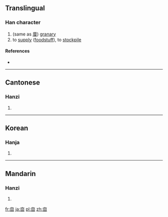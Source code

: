 {{character info/new}}
==Translingual==
{{Han etyl}}

===Han character===
{{Han char|rn=8|rad=亠|as=06|sn=8|four=|canj=卜田口 (YWR)|ids=⿱[[亠]][[回]]}}

# (same as [[廩]]) [[granary]]
# to [[supply]] ([[foodstuff]]), to [[stockpile]]

====References====
* {{Han ref|kx=0089.010|hdz=10284.070|uh=342D|ud=13357}}

----

==Cantonese==

===Hanzi===
{{yue-hanzi|jyut=[[lam5]]|y=lam5}}

# {{defn|lang=yue|sort=亠06}}

----

==Korean==

===Hanja===
{{ko-hanja|hangeul=[[름]]([[늠]])|rv=reum(neum)|mr=rŭm(nŭm)|y=rum(<sup>r</sup>num)|eumhun=곳집|ehrv=gotjip|ehmr=kotchip|ehy=koscip}}

# {{defn|lang=ko|sort=亠06}}

----

==Mandarin==

===Hanzi===
{{cmn-hanzi|pin=[[lǐn]] ([[lin3]])|wg=lin<sup>3</sup>}}

# {{defn|lang=cmn|sort=亠06}}

[[fr:㐭]]
[[ja:㐭]]
[[pl:㐭]]
[[zh:㐭]]